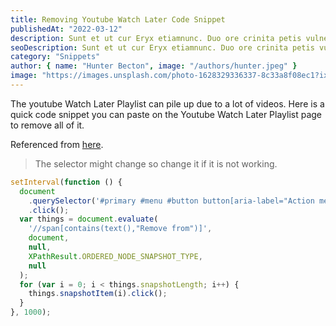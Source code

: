 ```yaml
---
title: Removing Youtube Watch Later Code Snippet
publishedAt: "2022-03-12"
description: Sunt et ut cur Eryx etiamnunc. Duo ore crinita petis vulneribus opus Ophionides est umbra nobilis radicibus ferrugine virentem nec. .
seoDescription: Sunt et ut cur Eryx etiamnunc. Duo ore crinita petis vulneribus opus Ophionides est umbra nobilis radicibus ferrugine virentem nec.
category: "Snippets"
author: { name: "Hunter Becton", image: "/authors/hunter.jpeg" }
image: "https://images.unsplash.com/photo-1628329336337-8c33a8f08ec1?ixlib=rb-1.2.1&ixid=MnwxMjA3fDB8MHxwaG90by1wYWdlfHx8fGVufDB8fHx8&auto=format&fit=crop&w=1000&q=80"
---
```


The youtube Watch Later Playlist can pile up due to a lot of videos. Here is a quick code snippet you can paste on the Youtube Watch Later Playlist page to remove all of it.

Referenced from [here](https://gist.github.com/astamicu/eb351ce10451f1a51b71a1287d36880f).

> The selector might change so change it if it is not working.

```javascript
setInterval(function () {
  document
    .querySelector('#primary #menu #button button[aria-label="Action menu"]')
    .click();
  var things = document.evaluate(
    '//span[contains(text(),"Remove from")]',
    document,
    null,
    XPathResult.ORDERED_NODE_SNAPSHOT_TYPE,
    null
  );
  for (var i = 0; i < things.snapshotLength; i++) {
    things.snapshotItem(i).click();
  }
}, 1000);
```
